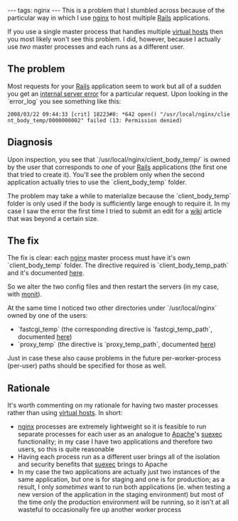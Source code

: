 ---
tags: nginx
---
This is a problem that I stumbled across because of the particular way in which I use [[nginx]] to host multiple [[Rails]] applications.

If you use a single master process that handles multiple [[virtual hosts]] then you most likely won't see this problem. I did, however, because I actually use ''two'' master processes and each runs as a different user.

== The problem ==

Most requests for your [[Rails]] application seem to work but all of a sudden you get an [[internal server error]] for a particular request. Upon looking in the `error_log` you see something like this:

 2008/03/22 09:44:33 [crit] 18223#0: *642 open() "/usr/local/nginx/client_body_temp/0000000002" failed (13: Permission denied)

== Diagnosis ==

Upon inspection, you see that `/usr/local/nginx/client_body_temp/` is owned by the user that corresponds to ''one'' of your [[Rails]] applications (the first one that tried to create it). You'll see the problem only when the second application actually tries to use the `client_body_temp` folder.

The problem may take a while to materialize because the `client_body_temp` folder is only used if the body is sufficiently large enough to require it. In my case I saw the error the first time I tried to submit an edit for a [[wiki]] article that was beyond a certain size.

== The fix ==

The fix is clear: each [[nginx]] master process must have it's own `client_body_temp` folder. The directive required is `client_body_temp_path` and it's documented [http://wiki.codemongers.com/NginxHttpCoreModule#client_body_temp_path here].

So we alter the two config files and then restart the servers (in my case, with [[monit]]).

At the same time I noticed two other directories under `/usr/local/nginx` owned by one of the users:

* `fastcgi_temp` (the corresponding directive is `fastcgi_temp_path`, documented [http://wiki.codemongers.com/NginxHttpFcgiModule#fastcgi_temp_path here])
* `proxy_temp` (the directive is `proxy_temp_path`, documented [http://wiki.codemongers.com/NginxHttpProxyModule#proxy_temp_path here])

Just in case these also cause problems in the future per-worker-process (per-user) paths should be specified for those as well.

== Rationale ==

It's worth commenting on my rationale for having two master processes rather than using [[virtual hosts]]. In short:

* [[nginx]] processes are extremely lightweight so it is feasible to run separate processes for each user as an analogue to [[Apache]]'s [[suexec]] functionality; in my case I have two applications and therefore two users, so this is quite reasonable
* Having each process run as a different user brings all of the isolation and security benefits that [[suexec]] brings to Apache
* In my case the two applications are actually just two instances of the same application, but one is for staging and one is for production; as a result, I only ''sometimes'' want to run both applications (ie. when testing a new version of the application in the staging environment) but most of the time only the production environment will be running, so it isn't at all wasteful to occasionally fire up another worker process
